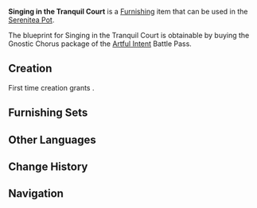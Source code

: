 {{Furnishing Infobox
|id             = 370736
|image          = Item Singing in the Tranquil Court.png
|category       = Building
|subcategory    = Sumeru
|quality        = 4
|adeptal_energy = 90
|load           = 440
|reduced_load   = 329
|description    = An open, broad structure that combines a blue-toned glass dome and a golden frame for an elegant and bright look. The green tiles and the grey-white stones below give the common folk of [[Sumeru]] a genial impression, such that some researchers have called the two structural features the symbols of a "noble soul" and a "humble form" respectively. Though the original intent of such structures is unknown, researchers very much enjoy resting within them to calm themselves and ponder questions.
|mention        = 
|blueprint      = [[Battle Pass/Artful Intent|Artful Intent]] Battle Pass: Gnostic Chorus
|battlepass     = Artful Intent
}}
'''Singing in the Tranquil Court''' is a [[Furnishing]] item that can be used in the [[Serenitea Pot]].

The blueprint for Singing in the Tranquil Court is obtainable by buying the Gnostic Chorus package of the [[Battle Pass/Artful Intent|Artful Intent]] Battle Pass.

==Creation==
First time creation grants {{Item|Trust|24|x=90}}.
{{Recipe
|type = Creation
|time = 16h
|Iron Chunk = 8
|White Iron Chunk = 8
|sort = Iron Chunk;White Iron Chunk
}}

==Furnishing Sets==
{{Craft Usage}}

==Other Languages==
{{Other Languages
|en      = Singing in the Tranquil Court
|zhs     = 「澄寂宫园的歌咏」
|zhs_rm  = "Chéngjì Gōngyuán de Gēyǒng"
|zht     = 「澄寂宮園的歌詠」
|zht_rm  = "Chéngjì Gōngyuán de Gēyǒng"
|zh_tl   = 
|ja      = 「静寂な宮殿の歌唱」
|ja_rm   = "Seijyaku-na Kyuuden no Kashou"{{assumed}}
|ja_tl   = "The Singing of Tranquil Court"
|ko      = 「맑고 고요한 궁중 정원의 노래」
|ko_rm   = "Malgo Goyohan Gungjung Jeong'won-ui Norae"
|ko_tl   = "Song of the Clear and Tranquil Palace Garden"
|es      = Imperturbabilidad del jardín melódico
|es_tl   = Imperturbability of the Melodic Garden
|fr      = «&nbsp;Fredonnement sur la cour tranquille&nbsp;»
|fr_tl   = "Humming in the Tranquil Court"
|ru      = Песнопения в тихом дворе
|ru_tl   = Singing in the Tranquil Court
|th      = "เพลงขับขานในสวนของวังอันเงียบสงบ"
|th_rm   = 
|th_tl   = 
|vi      = Tiếng Ca Trong Khu Vườn Tĩnh Mịch
|vi_tl   = 
|de      = „Arie des stillen Schlossgartens“
|de_tl   = 
|id      = Bernyanyi di Taman Terang
|id_tl   = Singing in the Garden of Light
|pt      = Canção do Jardim Tranquilo Palaciano
|pt_tl   = 
|tr      = Dingin Kalıntılardaki Şarkı
|tr_tl   = 
|it      = Canto nella corte tranquilla
|it_tl   = Singing in the Tranquil Court
}}

==Change History==
{{Change History|3.5}}

==Navigation==
{{Furnishing Navbox|exterior}}